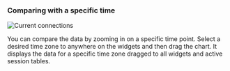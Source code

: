 ### Comparing with a specific time

<InDoc product="postgresql,mysql,oracle-pro">

<ImgLang img='db-count-trend-extend-time.png' desc='Active sessions' />

</InDoc>

<InDoc product="redis">

<ImgLang img='db-count-trend-extend-time-redis.png' desc='Number of instructions processed per second' />

</InDoc>

<InDoc product="mongodb">

![Current connections](/img/db-count-trend-extend-time-mongodb.png)

</InDoc>

You can compare the data by zooming in on a specific time point. Select a desired time zone to anywhere on the widgets and then drag the chart. It displays the data for a specific time zone dragged to all widgets and active session tables.
